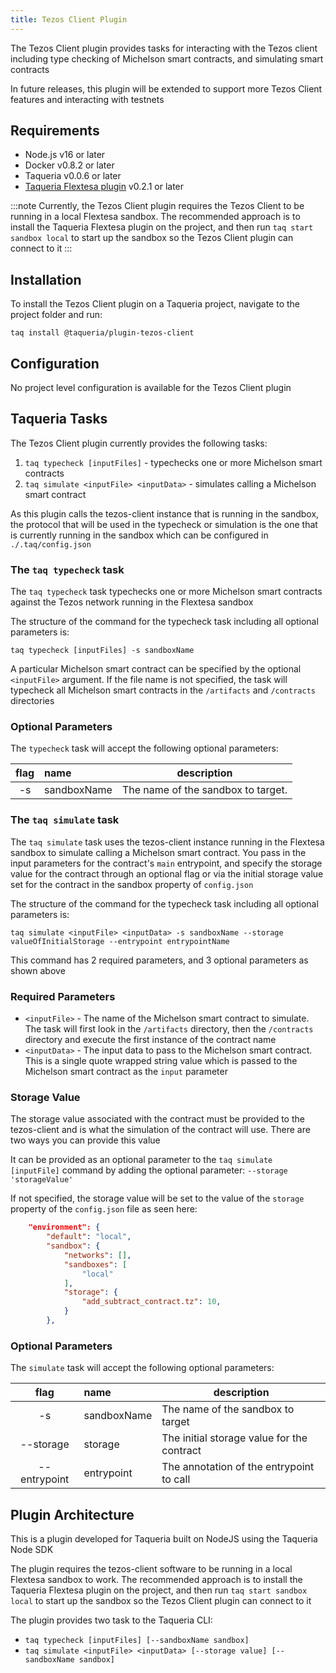 ```yaml
---
title: Tezos Client Plugin
---
```


The Tezos Client plugin provides tasks for interacting with the Tezos client including type checking of Michelson smart contracts, and simulating smart contracts

In future releases, this plugin will be extended to support more Tezos Client features and interacting with testnets

## Requirements

- Node.js v16 or later
- Docker v0.8.2 or later
- Taqueria v0.0.6 or later
- [Taqueria Flextesa plugin](../plugin-flextesa) v0.2.1 or later

:::note
Currently, the Tezos Client plugin requires the Tezos Client to be running in a local Flextesa sandbox. The recommended approach is to install the Taqueria Flextesa plugin on the project, and then run `taq start sandbox local` to start up the sandbox so the Tezos Client plugin can connect to it
:::

## Installation

To install the Tezos Client plugin on a Taqueria project, navigate to the project folder and run:
```shell
taq install @taqueria/plugin-tezos-client
```

## Configuration

No project level configuration is available for the Tezos Client plugin

## Taqueria Tasks

The Tezos Client plugin currently provides the following tasks:
1. `taq typecheck [inputFiles]` - typechecks one or more Michelson smart contracts
2. `taq simulate <inputFile> <inputData>` - simulates calling a Michelson smart contract

As this plugin calls the tezos-client instance that is running in the sandbox, the protocol that will be used in the typecheck or simulation is the one that is currently running in the sandbox which can be configured in `./.taq/config.json`

### The `taq typecheck` task

The `taq typecheck` task typechecks one or more Michelson smart contracts against the Tezos network running in the Flextesa sandbox

The structure of the command for the typecheck task including all optional parameters is:
```shell
taq typecheck [inputFiles] -s sandboxName
```

A particular Michelson smart contract can be specified by the optional `<inputFile>` argument. If the file name is not specified, the task will typecheck all Michelson smart contracts in the `/artifacts` and `/contracts` directories

### Optional Parameters

The `typecheck` task will accept the following optional parameters:

| flag  |  name       | description                           |   
|:-----:|:------------|---------------------------------------|
|  -s   | sandboxName | The name of the sandbox to target.    |

### The `taq simulate` task

The `taq simulate` task uses the tezos-client instance running in the Flextesa sandbox to simulate calling a Michelson smart contract. You pass in the input parameters for the contract's `main` entrypoint, and specify the storage value for the contract through an optional flag or via the initial storage value set for the contract in the sandbox property of `config.json` 

The structure of the command for the typecheck task including all optional parameters is:
```shell
taq simulate <inputFile> <inputData> -s sandboxName --storage valueOfInitialStorage --entrypoint entrypointName
```
 This command has 2 required parameters, and 3 optional parameters as shown above
 
### Required Parameters
- `<inputFile>` - The name of the Michelson smart contract to simulate. The task will first look in the `/artifacts` directory, then the `/contracts` directory and execute the first instance of the contract name
- `<inputData>` - The input data to pass to the Michelson smart contract. This is a single quote wrapped string value which is passed to the Michelson smart contract as the `input` parameter

### Storage Value

The storage value associated with the contract must be provided to the tezos-client and is what the simulation of the contract will use. There are two ways you can provide this value

It can be provided as an optional parameter to the `taq simulate [inputFile]` command by adding the optional parameter: `--storage 'storageValue'`

If not specified, the storage value will be set to the value of the `storage` property of the `config.json` file as seen here:
```json ./.taq/config.json
    "environment": {
        "default": "local",
        "sandbox": {
            "networks": [],
            "sandboxes": [
                "local"
            ],
            "storage": {
                "add_subtract_contract.tz": 10,
            }
        },
```

### Optional Parameters

The `simulate` task will accept the following optional parameters:

| flag            |  name       | description                                |   
|:---------------:|:------------|--------------------------------------------|
|  -s             | sandboxName | The name of the sandbox to target          |
|  --storage      | storage     | The initial storage value for the contract |
|  --entrypoint   | entrypoint  | The annotation of the entrypoint to call   |

## Plugin Architecture

This is a plugin developed for Taqueria built on NodeJS using the Taqueria Node SDK

The plugin requires the tezos-client software to be running in a local Flextesa sandbox to work. The recommended approach is to install the Taqueria Flextesa plugin on the project, and then run `taq start sandbox local` to start up the sandbox so the Tezos Client plugin can connect to it

The plugin provides two task to the Taqueria CLI:
- `taq typecheck [inputFiles] [--sandboxName sandbox]`
- `taq simulate <inputFile> <inputData> [--storage value] [--sandboxName sandbox]`